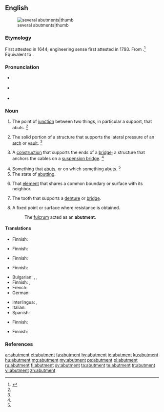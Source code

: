 ==English==
[[Image:Abutments (PSF).png|several abutments|thumb]]

===Etymology===
First attested in 1644; engineering sense first attested in 1793. From {{etyl|fro|en}} {{term|aboutement|lang=fro}}.<ref name=SOED>{{R:SOED5|page=11}}</ref> Equivalent to {{suffix|abut|ment}}.

===Pronunciation===
* {{a|RP}} {{IPA|/əˈbʌt.mn̩t/}}
* {{a|US}} {{IPA|/əˈbʌt.mn̩t/}}
* {{rhymes|ʌtmənt}}

===Noun===
{{en-noun}}

# The point of [[junction]] between two things, in particular a support, that abuts. {{defdate|First attested in the mid 17<sup>th</sup> century.}}<ref name=SOED/>
# {{context|engineering|architecture|lang=en}} The solid portion of a structure that supports the lateral pressure of an [[arch]] or [[vault]]. {{defdate|First attested in the mid 18<sup>th</sup> century.}}<ref name=SOED/>
# {{context|engineering|lang=en}} A [[construction]] that supports the ends of a [[bridge]]; a structure that anchors the cables on a [[suspension bridge]]. {{defdate|First attested in the mid 18<sup>th</sup> century.}}<ref name=SOED/>
# Something that [[abut]]s, or on which something abuts. {{defdate|First attested in the mid 18<sup>th</sup> century.}}<ref name=SOED/>
# The state of [[abutting]].
# {{context|architecture|lang=en}} That [[element]] that shares a common boundary or surface with its neighbor.
# {{context|dentistry|lang=en}} The tooth that supports a [[denture]] or [[bridge]].
# A fixed point or surface where resistance is obtained.
#: The [[fulcrum]] acted as an '''abutment'''.

====Translations====
{{trans-top|point of junction between two things, in particular a support, that abuts}}
* Finnish: {{t|fi|tukipiste}}
{{trans-mid}}
{{trans-bottom}}

{{trans-top|engineering|architecture: solid portion of a structure that supports the lateral pressure of an arch or vault}}
* Finnish: {{t|fi|sivuttaistuki}}
{{trans-mid}}
{{trans-bottom}}

{{trans-top|engineering: construction that supports the ends of a bridge}}
* Finnish: {{t|fi|maatuki}}
{{trans-mid}}
{{trans-bottom}}

{{trans-top|something that abuts, or on which something abuts}}
* Finnish: {{t|fi|tuki}}
{{trans-mid}}
{{trans-bottom}}

{{trans-top|state of abutting}}
* Bulgarian: {{t+|bg|межда}}, {{t+|bg|граница}}, {{t|bg|допирна точка}}
* Finnish: {{t|fi|tuki}}, {{t|fi|tukeminen}}
* French: {{t+|fr|butée}}
* German: {{t|de|Angrenzen|n}}
{{trans-mid}}
* Interlingua: {{t|ia|confinamento}}, {{t|ia|conjuncto}}
* Italian: {{t|it|rinfianco}}
* Spanish: {{t+|es|estribo|m}}
{{trans-bottom}}

{{trans-top|architecture: element that shares a common boundary or surface with its neighbor}}
{{trans-mid}}
{{trans-bottom}}

{{trans-top|dentistry: tooth that supports a denture or bridge}}
* Finnish: {{t|fi|tukihammas}}
{{trans-mid}}
{{trans-bottom}}

{{trans-top|fixed point or surface where resistance is obtained}}
* Finnish: {{t|fi|tukipiste}}
{{trans-mid}}
{{trans-bottom}}

===References===
<references/>

[[ar:abutment]]
[[et:abutment]]
[[fa:abutment]]
[[hy:abutment]]
[[io:abutment]]
[[ku:abutment]]
[[hu:abutment]]
[[mg:abutment]]
[[my:abutment]]
[[ps:abutment]]
[[pl:abutment]]
[[ru:abutment]]
[[fi:abutment]]
[[sv:abutment]]
[[ta:abutment]]
[[te:abutment]]
[[tr:abutment]]
[[vi:abutment]]
[[zh:abutment]]